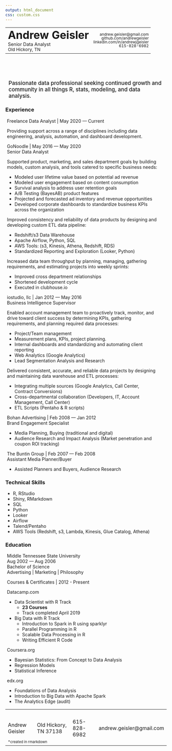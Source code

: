 ```yaml
---
output: html_document
css: custom.css
---
```

<p>
<div class="header">

<table width="100%">
<tr style="vertical-align:middle;">
  <td>
    <span style="font-size: 210%;font-weight:bold;padding-top:10px;">Andrew Geisler </span><br/>
    <span style="font-size: 90%;font-weight:normal;">Senior Data Analyst</span><br/>
    <span style="font-size: 85%;font-weight:normal;">Old Hickory, TN</span>
  </td>
  <td style = "text-align: right;font-size: 75%; font-weight:normal;line-height:12px;">
  andrew.geisler@gmail.com<br/>
  github.com/andrewgeisler<br/>
  linkedin.com/in/andrewjgeisler<br/>
  615-828-6982
  </td>
</table>
</div>

<div style="padding-top:50px;padding-left:10px; padding-right:10px;font-size:120%;font-weight:500;">

Passionate data professional seeking continued growth and community in all things R,  stats, modeling, and data analysis.

</div>
<div>



<div class="column-left">

### Experience

<div style="padding-left:5px;padding-right:25px">
<span class="callout">
Freelance Data Analyst | May 2020 — Current<br/>
</span>

Providing support across a range of disciplines including data engineering, analysis, automation, and dashboard development.

<span class="callout">
GoNoodle | May 2016 — May 2020<br/>
Senior Data Analyst
</span>

Supported product, marketing, and sales department goals by building models, custom analysis, and tools catered to specific business needs:

  - Modeled user lifetime value based on potential ad revenue
  - Modeled user engagement based on content consumption
  - Survival analysis to address user retention goals
  - A/B Testing (BayesAB) product features
  - Projected and forecasted ad inventory and revenue opportunities
  - Developed corporate dashboards to standardize business KPIs across the organization

Improved consistency and reliability of data products by designing and developing custom ETL data pipeline:

  - Redshift/s3 Data Warehouse
  - Apache Airflow, Python, SQL
  - AWS Tools: (s3, Kinesis, Athena, Redshift, RDS)
  - Standardized Reporting and Exploration (Looker, Python)

Increased data team throughput by planning, managing, gathering requirements, and estimating projects into weekly sprints:
 
  - Improved cross department relationships
  - Shortened development cycle  
  - Executed in clubhouse.io


<span class="callout">
iostudio, llc | Jan 2012 — May 2016 <br />
Business Intelligence Supervisor
</span>

Enabled account management team to proactively track, monitor, and drive toward client success by determining KPIs, gathering requirements, and planning required data processes:

  - Project/Team management
  - Measurement plans, KPIs, project planning.
  - Internal dashboards and standardizing and automating client reporting
  - Web Analytics (Google Analytics)
  - Lead Segmentation Analysis and Research

Delivered consistent, accurate, and reliable data projects by designing and maintaining data warehouse and ETL processes:

  - Integrating multiple sources (Google Analytics, Call Center, Contract Conversions)
  - Cross-departmental collaboration  (Developers, IT, Account Management, Call Center)
  - ETL Scripts (Pentaho & R scripts)


<span class="callout">
Bohan Advertising | Feb 2008 — Jan 2012 <br />
Brand Engagement Specialist
</span>

  - Media Planning, Buying (traditional and digital)
  - Audience Research and Impact Analysis (Market penetration and coupon ROI tracking)

<span class="callout">
The Buntin Group | Feb 2007 — Feb 2008 <br />
Assistant Media Planner/Buyer
</span>

  - Assisted Planners and Buyers, Audience Research

</div></div>

<div class="column-space"></div>

<div class="column-right">

### Technical Skills

- R, RStudio
- Shiny, RMarkdown
- SQL
- Python
- Looker
- Airflow
- Talend/Pentaho
- AWS Tools (Redshift, s3, Lambda, Kinesis, Glue Catalog, Athena)


### Education
<div style="padding-left:5px;">
<span class="callout">
Middle Tennessee State University<br/> 
Aug 2002 — Aug 2006<br/>
Bachelor of Science<br/></span>
Advertising | Marketing | Philosophy 


<span class="callout">
Courses & Certificates | 2012 - Present <br /></span>

<span class="callout">Datacamp.com</span>

  - Data Scientist with R Track
    - <b>23 Courses</b> 
    - Track completed April 2019
    
  - Big Data with R Track
    - Introduction to Spark in R using sparklyr
    - Parallel Programming in R
    - Scalable Data Processing in R
    - Writing Efficient R Code
  
<span class="callout">Coursera.org</span>

 - Bayesian Statistics: From Concept to Data Analysis
 - Regression Models
 - Statistical Inference

<span class="callout">edx.org</span>

  - Foundations of Data Analysis
  - Introduction to Big Data with Apache Spark
  - The Analytics Edge (audit)


</div></div>



<div class="footer">


<table width="100%">
<tr><td colspan="4"><br></td></tr>
<tr>
<td>Andrew Geisler</td>
<td>Old Hickory, TN 37138</td>
<td>615-828-6982</td>
<td>andrew.geisler@gmail.com</td>
</tr>
<tr><td colspan="4"><span style="text-align:right;font-size:70%;">*created in rmarkdown</span></td></tr>
</table>
</div>

<!-- wkhtmltopdf --page-size letter --margin-top 1 --margin-left 1 --margin-right 1 --margin-bottom 1  andrew-geisler.html andrew-geisler-resume.pdf -->